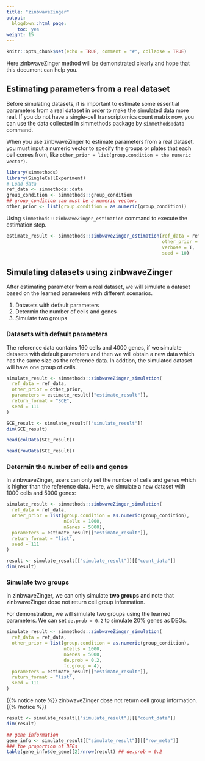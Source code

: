 ```yaml
---
title: "zinbwaveZinger"
output:
  blogdown::html_page:
    toc: yes
weight: 15
---
```


<!-- github markdown built using 
rmarkdown::render("vignettes/zinbwaveZinger.Rmd", output_format = rmarkdown::github_document())
-->

```r
knitr::opts_chunk$set(echo = TRUE, comment = "#", collapse = TRUE)
```
Here zinbwaveZinger method will be demonstrated clearly and hope that this document can help you.

## Estimating parameters from a real dataset

Before simulating datasets, it is important to estimate some essential parameters from a real dataset in order to make the simulated data more real. If you do not have a single-cell transcriptomics count matrix now, you can use the data collected in simmethods package by `simmethods:data` command.

When you use zinbwaveZinger to estimate parameters from a real dataset, you must input a numeric vector to specify the groups or plates that each cell comes from, like `other_prior = list(group.condition = the numeric vector)`.

```r
library(simmethods)
library(SingleCellExperiment)
# Load data
ref_data <- simmethods::data
group_condition <- simmethods::group_condition
## group_condition can must be a numeric vector.
other_prior <- list(group.condition = as.numeric(group_condition))
```

Using `simmethods::zinbwaveZinger_estimation` command to execute the estimation step.

```r
estimate_result <- simmethods::zinbwaveZinger_estimation(ref_data = ref_data,
                                                         other_prior = other_prior,
                                                         verbose = T,
                                                         seed = 10)
```

## Simulating datasets using zinbwaveZinger

After estimating parameter from a real dataset, we will simulate a dataset based on the learned parameters with different scenarios.

1. Datasets with default parameters
2. Determin the number of cells and genes
3. Simulate two groups

### Datasets with default parameters

The reference data contains 160 cells and 4000 genes, if we simulate datasets with default parameters and then we will obtain a new data which has the same size as the reference data. In addtion, the simulated dataset will have one group of cells.

```r
simulate_result <- simmethods::zinbwaveZinger_simulation(
  ref_data = ref_data,
  other_prior = other_prior,
  parameters = estimate_result[["estimate_result"]],
  return_format = "SCE",
  seed = 111
)
```

```r
SCE_result <- simulate_result[["simulate_result"]]
dim(SCE_result)
```

```r
head(colData(SCE_result))
```

```r
head(rowData(SCE_result))
```


### Determin the number of cells and genes

In zinbwaveZinger, users can only set the number of cells and genes which is higher than the reference data.
Here, we simulate a new dataset with 1000 cells and 5000 genes:
```r
simulate_result <- simmethods::zinbwaveZinger_simulation(
  ref_data = ref_data,
  other_prior = list(group.condition = as.numeric(group_condition),
                     nCells = 1000,
                     nGenes = 5000),
  parameters = estimate_result[["estimate_result"]],
  return_format = "list",
  seed = 111
)
```


```r
result <- simulate_result[["simulate_result"]][["count_data"]]
dim(result)
```


### Simulate two groups

In zinbwaveZinger, we can only simulate **two groups** and note that zinbwaveZinger dose not return cell group information.

For demonstration, we will simulate two groups using the learned parameters. We can set `de.prob = 0.2` to simulate 20% genes as DEGs.
```r
simulate_result <- simmethods::zinbwaveZinger_simulation(
  ref_data = ref_data,
  other_prior = list(group.condition = as.numeric(group_condition),
                     nCells = 1000,
                     nGenes = 5000,
                     de.prob = 0.2,
                     fc.group = 4),
  parameters = estimate_result[["estimate_result"]],
  return_format = "list",
  seed = 111
)
```


{{% notice note %}}
zinbwaveZinger dose not return cell group information.
{{% /notice %}}

```r
result <- simulate_result[["simulate_result"]][["count_data"]]
dim(result)
```

```r
## gene information
gene_info <- simulate_result[["simulate_result"]][["row_meta"]]
### the proportion of DEGs
table(gene_info$de_gene)[2]/nrow(result) ## de.prob = 0.2
```
